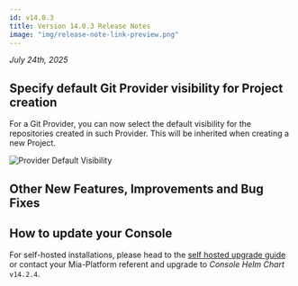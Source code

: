 ```yaml
---
id: v14.0.3
title: Version 14.0.3 Release Notes
image: "img/release-note-link-preview.png"
---
```



_July 24th, 2025_

## Specify default Git Provider visibility for Project creation

For a Git Provider, you can now select the default visibility for the repositories created in such Provider. This will be inherited when creating a new Project.

<div style={{width: '400px', maxWidth: '100%', display: 'flex', alignItems: 'center', borderRadius: '4px', overflow: 'hidden'}}>

![Provider Default Visibility](img/provider-default-visibility.png)

</div>

## Other New Features, Improvements and Bug Fixes

<Accordion data={dataAccordion} />

## How to update your Console

For self-hosted installations, please head to the [self hosted upgrade guide](/docs/infrastructure/self-hosted/installation-chart/how-to-upgrade) or contact your Mia-Platform referent and upgrade to _Console Helm Chart_ `v14.2.4`.
